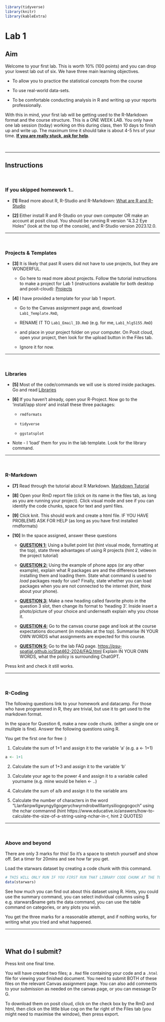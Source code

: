 
```r
library(tidyverse)
library(knitr)
library(kableExtra)
```

# Lab 1 {#Lab_1 .unnumbered}

## Aim

Welcome to your first lab. This is worth 10% (100 points) and you can drop your lowest lab out of six. We have three main learning objectives.

-   To allow you to practice the statistical concepts from the course

-   To use real-world data-sets.

-   To be comfortable conducting analysis in R and writing up your reports professionally.

With this in mind, your first lab will be getting used to the R-Markdown format and the course structure. This is a ONE WEEK LAB. You only have one lab session (today) working on this during class, then 10 days to finish up and write up. The maximum time it should take is about 4-5 hrs of your time. [**If you are really stuck, ask for help**]{.underline}.

<br>

------------------------------------------------------------------------

## Instructions {.unnumbered}

<br>

### If you skipped homework 1.. {.unnumbered}

-   **[1]** Read more about R, R-Studio and R-Markdown: [What are R and R-Studio](#WhatIsR)

-   **[2]** Either install R and R-Studio on your own computer OR make an account at posit cloud. You should be running R version "4.3.2 Eye Holes" (look at the top of the console), and R-Studio version 2023.12.0.

------------------------------------------------------------------------

<br>

### Projects & Templates {.unnumbered}

-   **[3]** It is likely that past R users did not have to use projects, but they are WONDERFUL.

    -   Go here to read more about projects. Follow the tutorial instructions to make a project for Lab 1 (instructions available for both desktop and posit-cloud): [Projects](#T1_Projects)

-   **[4]** I have provided a template for your lab 1 report.

    -   Go to the Canvas assignment page and, download `Lab1_Template.RmD`,

    -   RENAME IT TO `Lab1_Email_ID.RmD` (e.g. for me, `Lab1_hlg5155.RmD`)

    -   and place in your project folder on your computer. On Posit cloud, open your project, then look for the upload button in the Files tab.

    -   Ignore it for now.

------------------------------------------------------------------------

<br>

### Libraries {.unnumbered}

-   **[5]** Most of the code/commands we will use is stored inside packages. Go and read [Libraries](#T2_Libraries)

-   **[6]** If you haven't already, open your R-Project. Now go to the 'install/app store' and install these three packages:

    -   `rmdformats`

    -   `tidyverse`

    -   `ggstatsplot`

-   Note - I 'load' them for you in the lab template. Look for the library command.

------------------------------------------------------------------------

<br>

### R-Markdown {.unnumbered}

-   **[7]** Read through the tutorial about R Markdown. [Markdown Tutorial](#T3_Markdown)

-   **[8]** Open your RmD report file (click on its name in the files tab, as long as you are running your project). Click visual mode and see if you can identify the code chunks, space for text and yaml files.

-   **[9]** Click knit. This should work and create a html file. IF YOU HAVE PROBLEMS ASK FOR HELP (as long as you have first installed rmdformats)

-   **[10]** In the space assigned, answer these questions

    -   [**QUESTION 1:**]{.underline} Using a bullet point list (hint visual mode, formatting at the top), state three advantages of using R projects (hint 2, video in the project tutorial)\

    -   [**QUESTION 2:**]{.underline} Using the example of phone apps (or any other example), explain what R packages are and the difference between installing them and loading them. State what command is used to *load* packages ready for use? Finally, state whether you can load packages when you are not connected to the internet (hint, think about your phone).\

    -   [**QUESTION 3:**]{.underline} Make a new heading called favorite photo in the question 3 slot, then change its format to 'heading 3'. Inside insert a photo/picture of your choice and underneath explain why you chose it.\

    -   [**QUESTION 4:**]{.underline} Go to the canvas course page and look at the course expectations document (in modules at the top). Summarise IN YOUR OWN WORDS what assignments are expected for this course.\

    -   [**QUESTION 5:**]{.underline} Go to the lab FAQ page. <https://psu-spatial.github.io/Stat462-2024/FAQ.html> Explain IN YOUR OWN WORDS, what the policy is surrounding ChatGPT.

Press knit and check it still works.

------------------------------------------------------------------------

<br>

### R-Coding {.unnumbered}

The following questions link to your homework and datacamp. For those who have programmed in R, they are trivial, but use it to get used to the markdown format.

In the space for Question 6, make a new code chunk.  (either a single one or mulitple is fine).  Answer the following questions using R.

You get the first one for free :)

1. Calculate the sum of 1+1 and assign it to the variable 'a' (e.g. a <- 1+1)

```r
a <- 1+1
```


2. Calculate the sum of 1+3 and assign it to the variable 'b' 

3. Calculate your age to the power 4 and assign it to a variable called yourname (e.g. mine would be helen <- ..)

4. Calculate the sum of a/b and assign it to the variable ans

5. Calculate the number of characters in the word "Llanfairpwllgwyngyllgogerychwyrndrobwllllantysiliogogogoch" using the nchar commannd (hint https://www.educative.io/answers/how-to-calculate-the-size-of-a-string-using-nchar-in-r,  hint 2 QUOTES)


------------------------------------------------------------------------

<br>

### Above and beyond {.unnumbered}

There are only 3 marks for this!  So it's a space to stretch yourself and show off.  Set a timer for 20mins and see how far you get.

Load the starwars dataset by creating a code chunk with this command.

```r
# THIS WILL ONLY RUN IF YOU FIRST RUN THAT LIBRARY CODE CHUNK AT THE TOP
data(starwars)
```

See how much you can find out about this dataset using R.  Hints, you could use the summary command, you can select individual columns using $ e.g. starwars$name gets the data command, you can use the table command on categories, or any plots you wish.

You get the three marks for a reasonable attempt, and if nothing works, for writing what you tried and what happened.



------------------------------------------------------------------------

<br>

## What do I submit? {#Lab_1_01}

Press knit one final time.

You will have created two files; a `.Rmd` file containing your code and a `.html` file for viewing your finished document. You need to submit BOTH of these files on the relevant Canvas assignment page. You can also add comments to your submission as needed on the canvas page, or you can message Dr G.

To download them on posit cloud, click on the check box by the RmD and html, then click on the little blue cog on the far right of the Files tab (you might need to maximise the window), then press export.


